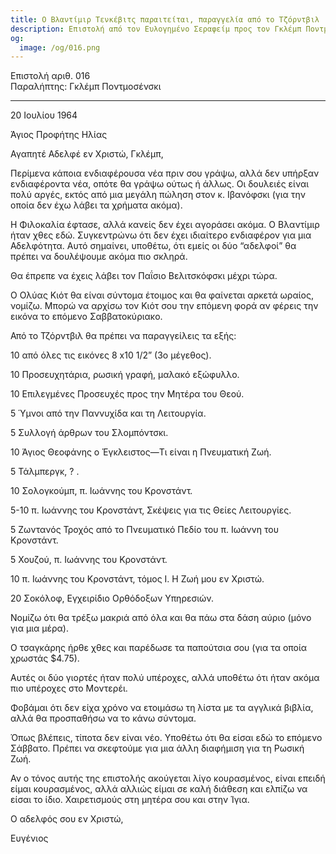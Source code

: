 ```yaml
---
title: Ο Βλαντίμιρ Τενκέβιτς παραιτείται, παραγγελία από το Τζόρντβιλ
description: Επιστολή από τον Ευλογημένο Σεραφείμ προς τον Γκλέμπ Ποντμοσένσκι.
og:
  image: /og/016.png
---
```


<div style={{textAlign:'right', fontFamily:'monospace'}}>Επιστολή αριθ. 016</div>
<div style={{textAlign:'left', fontFamily:'monospace'}}>Παραλήπτης: Γκλέμπ Ποντμοσένσκι</div>

---

20 Ιουλίου 1964

Άγιος Προφήτης Ηλίας

Αγαπητέ Αδελφέ εν Χριστώ, Γκλέμπ,

Περίμενα κάποια ενδιαφέρουσα νέα πριν σου γράψω, αλλά δεν υπήρξαν ενδιαφέροντα νέα, οπότε θα γράψω ούτως ή άλλως. Οι δουλειές είναι πολύ αργές, εκτός από μια μεγάλη πώληση στον κ. Ιβανόφσκι (για την οποία δεν έχω λάβει τα χρήματα ακόμα).

Η Φιλοκαλία έφτασε, αλλά κανείς δεν έχει αγοράσει ακόμα. Ο Βλαντίμιρ ήταν χθες εδώ. Συγκεντρώνω ότι δεν έχει ιδιαίτερο ενδιαφέρον για μια Αδελφότητα. Αυτό σημαίνει, υποθέτω, ότι εμείς οι δύο “αδελφοί” θα πρέπει να δουλέψουμε ακόμα πιο σκληρά.

Θα έπρεπε να έχεις λάβει τον Παΐσιο Βελιτσκόφσκι μέχρι τώρα.

Ο Ολύας Κιότ θα είναι σύντομα έτοιμος και θα φαίνεται αρκετά ωραίος, νομίζω. Μπορώ να αρχίσω τον Κιότ σου την επόμενη φορά αν φέρεις την εικόνα το επόμενο Σαββατοκύριακο.

Από το Τζόρντβιλ θα πρέπει να παραγγείλεις τα εξής:

10 από όλες τις εικόνες 8 x10 1/2” (3ο μέγεθος).

10 Προσευχητάρια, ρωσική γραφή, μαλακό εξώφυλλο.

10 Επιλεγμένες Προσευχές προς την Μητέρα του Θεού.

5 Ύμνοι από την Παννυχίδα και τη Λειτουργία.

5 Συλλογή άρθρων του Σλομπόντσκι.

10 Άγιος Θεοφάνης ο Έγκλειστος—Τι είναι η Πνευματική Ζωή.

5 Τάλμπεργκ, ? .

10 Σολογκούμπ, π. Ιωάννης του Κρονστάντ.

5-10 π. Ιωάννης του Κρονστάντ, Σκέψεις για τις Θείες Λειτουργίες.

5 Ζωντανός Τροχός από το Πνευματικό Πεδίο του π. Ιωάννη του Κρονστάντ.

5 Χουζού, π. Ιωάννης του Κρονστάντ.

10 π. Ιωάννης του Κρονστάντ, τόμος Ι. Η Ζωή μου εν Χριστώ.

20 Σοκόλοφ, Εγχειρίδιο Ορθόδοξων Υπηρεσιών.

Νομίζω ότι θα τρέξω μακριά από όλα και θα πάω στα δάση αύριο (μόνο για μια μέρα).

Ο τσαγκάρης ήρθε χθες και παρέδωσε τα παπούτσια σου (για τα οποία χρωστάς $4.75).

Αυτές οι δύο γιορτές ήταν πολύ υπέροχες, αλλά υποθέτω ότι ήταν ακόμα πιο υπέροχες στο Μοντερέι.

Φοβάμαι ότι δεν είχα χρόνο να ετοιμάσω τη λίστα με τα αγγλικά βιβλία, αλλά θα προσπαθήσω να το κάνω σύντομα.

Όπως βλέπεις, τίποτα δεν είναι νέο. Υποθέτω ότι θα είσαι εδώ το επόμενο Σάββατο. Πρέπει να σκεφτούμε για μια άλλη διαφήμιση για τη Ρωσική Ζωή.

Αν ο τόνος αυτής της επιστολής ακούγεται λίγο κουρασμένος, είναι επειδή είμαι κουρασμένος, αλλά αλλιώς είμαι σε καλή διάθεση και ελπίζω να είσαι το ίδιο. Χαιρετισμούς στη μητέρα σου και στην Ίγια.

Ο αδελφός σου εν Χριστώ,

Ευγένιος